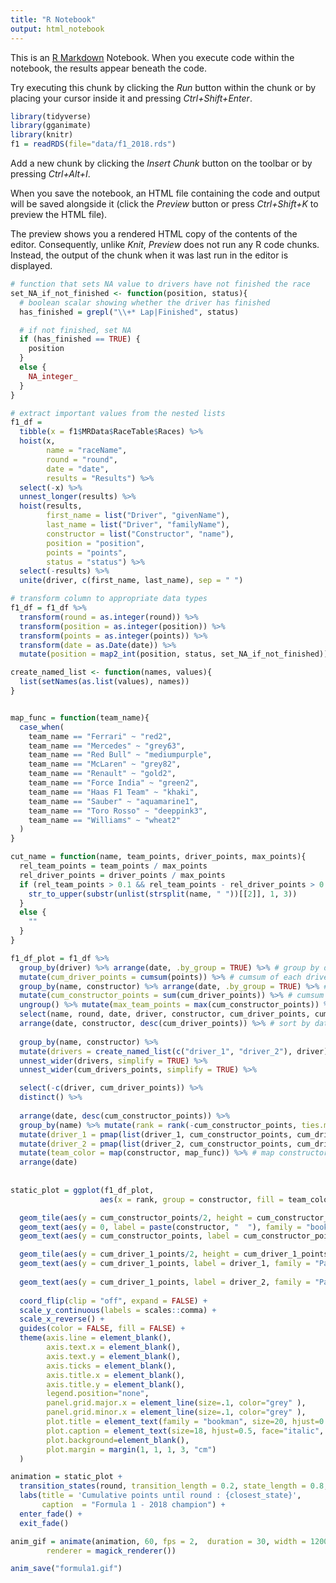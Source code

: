 ```yaml
---
title: "R Notebook"
output: html_notebook
---
```


This is an [R Markdown](http://rmarkdown.rstudio.com) Notebook. When you execute code within the notebook, the results appear beneath the code. 

Try executing this chunk by clicking the *Run* button within the chunk or by placing your cursor inside it and pressing *Ctrl+Shift+Enter*. 

```r
library(tidyverse)
library(gganimate)
library(knitr)
f1 = readRDS(file="data/f1_2018.rds")
```

Add a new chunk by clicking the *Insert Chunk* button on the toolbar or by pressing *Ctrl+Alt+I*.

When you save the notebook, an HTML file containing the code and output will be saved alongside it (click the *Preview* button or press *Ctrl+Shift+K* to preview the HTML file).

The preview shows you a rendered HTML copy of the contents of the editor. Consequently, unlike *Knit*, *Preview* does not run any R code chunks. Instead, the output of the chunk when it was last run in the editor is displayed.

```r
# function that sets NA value to drivers have not finished the race
set_NA_if_not_finished <- function(position, status){
  # boolean scalar showing whether the driver has finished
  has_finished = grepl("\\+* Lap|Finished", status)

  # if not finished, set NA  
  if (has_finished == TRUE) {
    position
  }
  else {
    NA_integer_
  }
}

# extract important values from the nested lists
f1_df = 
  tibble(x = f1$MRData$RaceTable$Races) %>%
  hoist(x,
        name = "raceName",
        round = "round",
        date = "date",
        results = "Results") %>%
  select(-x) %>% 
  unnest_longer(results) %>%
  hoist(results,
        first_name = list("Driver", "givenName"),
        last_name = list("Driver", "familyName"),
        constructor = list("Constructor", "name"),
        position = "position",
        points = "points",
        status = "status") %>%
  select(-results) %>%
  unite(driver, c(first_name, last_name), sep = " ")

# transform column to appropriate data types
f1_df = f1_df %>%
  transform(round = as.integer(round)) %>%
  transform(position = as.integer(position)) %>%
  transform(points = as.integer(points)) %>%
  transform(date = as.Date(date)) %>%
  mutate(position = map2_int(position, status, set_NA_if_not_finished))
```



```r
create_named_list <- function(names, values){
  list(setNames(as.list(values), names))
}


map_func = function(team_name){
  case_when(
    team_name == "Ferrari" ~ "red2",
    team_name == "Mercedes" ~ "grey63",
    team_name == "Red Bull" ~ "mediumpurple",
    team_name == "McLaren" ~ "grey82",
    team_name == "Renault" ~ "gold2",
    team_name == "Force India" ~ "green2",
    team_name == "Haas F1 Team" ~ "khaki",
    team_name == "Sauber" ~ "aquamarine1",
    team_name == "Toro Rosso" ~ "deeppink3",
    team_name == "Williams" ~ "wheat2"
  )
}

cut_name = function(name, team_points, driver_points, max_points){
  rel_team_points = team_points / max_points
  rel_driver_points = driver_points / max_points
  if (rel_team_points > 0.1 && rel_team_points - rel_driver_points > 0.03 && rel_driver_points > 0.03) {
    str_to_upper(substr(unlist(strsplit(name, " "))[[2]], 1, 3))
  }
  else {
    ""
  }
}

f1_df_plot = f1_df %>% 
  group_by(driver) %>% arrange(date, .by_group = TRUE) %>% # group by driver
  mutate(cum_driver_points = cumsum(points)) %>% # cumsum of each driver
  group_by(name, constructor) %>% arrange(date, .by_group = TRUE) %>% # group by grand prix and constructor
  mutate(cum_constructor_points = sum(cum_driver_points)) %>% # cumsum of constructor is the sum of the cumsums of the 2 drivers
  ungroup() %>% mutate(max_team_points = max(cum_constructor_points)) %>%
  select(name, round, date, driver, constructor, cum_driver_points, cum_constructor_points, max_team_points) %>% # select only important fields
  arrange(date, constructor, desc(cum_driver_points)) %>% # sort by date, constructor, driver
  
  group_by(name, constructor) %>% 
  mutate(drivers = create_named_list(c("driver_1", "driver_2"), driver), cum_drivers_points = create_named_list(c("cum_driver_1_points", "cum_driver_2_points"), cum_driver_points)) %>%
  unnest_wider(drivers, simplify = TRUE) %>%
  unnest_wider(cum_drivers_points, simplify = TRUE) %>%

  select(-c(driver, cum_driver_points)) %>%
  distinct() %>%
  
  arrange(date, desc(cum_constructor_points)) %>%
  group_by(name) %>% mutate(rank = rank(-cum_constructor_points, ties.method = "first")) %>% ungroup() %>% # create rank for the plot
  mutate(driver_1 = pmap(list(driver_1, cum_constructor_points, cum_driver_1_points, max_team_points), cut_name)) %>% # map driver_1 name to 3 digits
  mutate(driver_2 = pmap(list(driver_2, cum_constructor_points, cum_driver_2_points, max_team_points), cut_name)) %>% # map driver_2 name to 3 digits
  mutate(team_color = map(constructor, map_func)) %>% # map constructor to color
  arrange(date)
  
  
static_plot = ggplot(f1_df_plot, 
                    aes(x = rank, group = constructor, fill = team_color)) + 

  geom_tile(aes(y = cum_constructor_points/2, height = cum_constructor_points, width = 0.8, alpha = 0.5)) +
  geom_text(aes(y = 0, label = paste(constructor, "  "), family = "bookman"), vjust = 0.2, hjust = 1) +
  geom_text(aes(y = cum_constructor_points, label = cum_constructor_points, family = "Palatino", hjust = -0.1)) +

  geom_tile(aes(y = cum_driver_1_points/2, height = cum_driver_1_points, width = 0.8, alpha = 0.6)) +
  geom_text(aes(y = cum_driver_1_points, label = driver_1, family = "Palatino", hjust = 1.1, size = 18)) +
  
  geom_text(aes(y = cum_driver_1_points, label = driver_2, family = "Palatino", hjust = -0.1, size = 18)) +
  
  coord_flip(clip = "off", expand = FALSE) +
  scale_y_continuous(labels = scales::comma) +
  scale_x_reverse() +
  guides(color = FALSE, fill = FALSE) +
  theme(axis.line = element_blank(),
        axis.text.x = element_blank(),
        axis.text.y = element_blank(),
        axis.ticks = element_blank(),
        axis.title.x = element_blank(),
        axis.title.y = element_blank(),
        legend.position="none",
        panel.grid.major.x = element_line(size=.1, color="grey" ),
        panel.grid.minor.x = element_line(size=.1, color="grey" ),
        plot.title = element_text(family = "bookman", size=20, hjust=0.2, face="bold", colour="grey", vjust=1.7),
        plot.caption = element_text(size=18, hjust=0.5, face="italic", color="grey"),
        plot.background=element_blank(),
        plot.margin = margin(1, 1, 1, 3, "cm")
  )

animation = static_plot +
  transition_states(round, transition_length = 0.2, state_length = 0.8, wrap = FALSE) +
  labs(title = 'Cumulative points until round : {closest_state}',
       caption  = "Formula 1 - 2018 champion") +
  enter_fade() +
  exit_fade()

anim_gif = animate(animation, 60, fps = 2,  duration = 30, width = 1200, height = 1000,
        renderer = magick_renderer())

anim_save("formula1.gif")
```